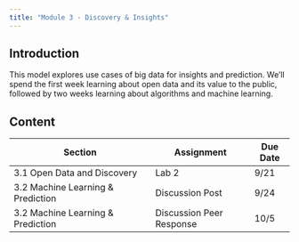 ```yaml
---
title: "Module 3 - Discovery & Insights"
---
```


## Introduction

This model explores use cases of big data for insights and prediction. We'll spend the first week learning about open data and its value to the public, followed by two weeks learning about algorithms and machine learning.

## Content

| Section                           | Assignment              | Due Date |
|-----------------------------------|-------------------------|----------|
| 3.1 Open Data and Discovery       | Lab 2                   | 9/21     |
| 3.2 Machine Learning & Prediction | Discussion Post         | 9/24     |
| 3.2 Machine Learning & Prediction | Discussion Peer Response | 10/5     |

